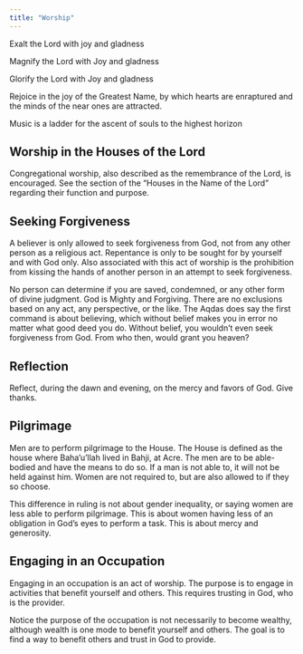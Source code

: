 ```yaml
---
title: "Worship"
---
```


Exalt the Lord with joy and gladness

Magnify the Lord with Joy and gladness

Glorify the Lord with Joy and gladness

Rejoice in the joy of the Greatest Name, by which hearts are enraptured and the minds of the near ones are attracted.

Music is a ladder for the ascent of souls to the highest horizon

## Worship in the Houses of the Lord

Congregational worship, also described as the remembrance of the Lord, is encouraged. See the section of the "Houses in the Name of the Lord" regarding their function and purpose.

## Seeking Forgiveness

A believer is only allowed to seek forgiveness from God, not from any other person as a religious act. Repentance is only to be sought for by yourself and with God only. Also associated with this act of worship is the prohibition from kissing the hands of another person in an attempt to seek forgiveness.

No person can determine if you are saved, condemned, or any other form of divine judgment. God is Mighty and Forgiving. There are no exclusions based on any act, any perspective, or the like. The Aqdas does say the first command is about believing, which without belief makes you in error no matter what good deed you do. Without belief, you wouldn't even seek forgiveness from God. From who then, would grant you heaven?

## Reflection

Reflect, during the dawn and evening, on the mercy and favors of God. Give thanks.

## Pilgrimage

Men are to perform pilgrimage to the House. The House is defined as the house where Baha'u'llah lived in Bahji, at Acre. The men are to be able-bodied and have the means to do so. If a man is not able to, it will not be held against him. Women are not required to, but are also allowed to if they so choose.

This difference in ruling is not about gender inequality, or saying women are less able to perform pilgrimage. This is about women having less of an obligation in God's eyes to perform a task. This is about mercy and generosity.

## Engaging in an Occupation

Engaging in an occupation is an act of worship. The purpose is to engage in activities that benefit yourself and others. This requires trusting in God, who is the provider.

Notice the purpose of the occupation is not necessarily to become wealthy, although wealth is one mode to benefit yourself and others. The goal is to find a way to benefit others and trust in God to provide.
